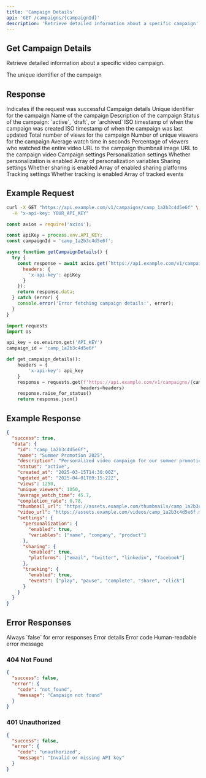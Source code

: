 ```yaml
---
title: 'Campaign Details'
api: 'GET /campaigns/{campaignId}'
description: 'Retrieve detailed information about a specific campaign'
---
```


## Get Campaign Details

Retrieve detailed information about a specific video campaign.

<ParamField path="campaignId" type="string" required>
  The unique identifier of the campaign
</ParamField>

## Response

<ResponseField name="success" type="boolean">
  Indicates if the request was successful
</ResponseField>

<ResponseField name="data" type="object">
  Campaign details
</ResponseField>

<ResponseField name="data.id" type="string">
  Unique identifier for the campaign
</ResponseField>

<ResponseField name="data.name" type="string">
  Name of the campaign
</ResponseField>

<ResponseField name="data.description" type="string">
  Description of the campaign
</ResponseField>

<ResponseField name="data.status" type="string">
  Status of the campaign: `active`, `draft`, or `archived`
</ResponseField>

<ResponseField name="data.created_at" type="string">
  ISO timestamp of when the campaign was created
</ResponseField>

<ResponseField name="data.updated_at" type="string">
  ISO timestamp of when the campaign was last updated
</ResponseField>

<ResponseField name="data.views" type="integer">
  Total number of views for the campaign
</ResponseField>

<ResponseField name="data.unique_viewers" type="integer">
  Number of unique viewers for the campaign
</ResponseField>

<ResponseField name="data.average_watch_time" type="number">
  Average watch time in seconds
</ResponseField>

<ResponseField name="data.completion_rate" type="number">
  Percentage of viewers who watched the entire video
</ResponseField>

<ResponseField name="data.thumbnail_url" type="string">
  URL to the campaign thumbnail image
</ResponseField>

<ResponseField name="data.video_url" type="string">
  URL to the campaign video
</ResponseField>

<ResponseField name="data.settings" type="object">
  Campaign settings
</ResponseField>

<ResponseField name="data.settings.personalization" type="object">
  Personalization settings
</ResponseField>

<ResponseField name="data.settings.personalization.enabled" type="boolean">
  Whether personalization is enabled
</ResponseField>

<ResponseField name="data.settings.personalization.variables" type="array">
  Array of personalization variables
</ResponseField>

<ResponseField name="data.settings.sharing" type="object">
  Sharing settings
</ResponseField>

<ResponseField name="data.settings.sharing.enabled" type="boolean">
  Whether sharing is enabled
</ResponseField>

<ResponseField name="data.settings.sharing.platforms" type="array">
  Array of enabled sharing platforms
</ResponseField>

<ResponseField name="data.settings.tracking" type="object">
  Tracking settings
</ResponseField>

<ResponseField name="data.settings.tracking.enabled" type="boolean">
  Whether tracking is enabled
</ResponseField>

<ResponseField name="data.settings.tracking.events" type="array">
  Array of tracked events
</ResponseField>

## Example Request

```bash
curl -X GET "https://api.example.com/v1/campaigns/camp_1a2b3c4d5e6f" \
  -H "x-api-key: YOUR_API_KEY"
```

```javascript
const axios = require('axios');

const apiKey = process.env.API_KEY;
const campaignId = 'camp_1a2b3c4d5e6f';

async function getCampaignDetails() {
  try {
    const response = await axios.get(`https://api.example.com/v1/campaigns/${campaignId}`, {
      headers: {
        'x-api-key': apiKey
      }
    });
    return response.data;
  } catch (error) {
    console.error('Error fetching campaign details:', error);
  }
}
```

```python
import requests
import os

api_key = os.environ.get('API_KEY')
campaign_id = 'camp_1a2b3c4d5e6f'

def get_campaign_details():
    headers = {
        'x-api-key': api_key
    }
    response = requests.get(f'https://api.example.com/v1/campaigns/{campaign_id}', 
                           headers=headers)
    response.raise_for_status()
    return response.json()
```

## Example Response

```json
{
  "success": true,
  "data": {
    "id": "camp_1a2b3c4d5e6f",
    "name": "Summer Promotion 2025",
    "description": "Personalized video campaign for our summer promotion",
    "status": "active",
    "created_at": "2025-03-15T14:30:00Z",
    "updated_at": "2025-04-01T09:15:22Z",
    "views": 1250,
    "unique_viewers": 1050,
    "average_watch_time": 45.7,
    "completion_rate": 0.78,
    "thumbnail_url": "https://assets.example.com/thumbnails/camp_1a2b3c4d5e6f.jpg",
    "video_url": "https://assets.example.com/videos/camp_1a2b3c4d5e6f.mp4",
    "settings": {
      "personalization": {
        "enabled": true,
        "variables": ["name", "company", "product"]
      },
      "sharing": {
        "enabled": true,
        "platforms": ["email", "twitter", "linkedin", "facebook"]
      },
      "tracking": {
        "enabled": true,
        "events": ["play", "pause", "complete", "share", "click"]
      }
    }
  }
}
```

## Error Responses

<ResponseField name="success" type="boolean">
  Always `false` for error responses
</ResponseField>

<ResponseField name="error" type="object">
  Error details
</ResponseField>

<ResponseField name="error.code" type="string">
  Error code
</ResponseField>

<ResponseField name="error.message" type="string">
  Human-readable error message
</ResponseField>

### 404 Not Found

```json
{
  "success": false,
  "error": {
    "code": "not_found",
    "message": "Campaign not found"
  }
}
```

### 401 Unauthorized

```json
{
  "success": false,
  "error": {
    "code": "unauthorized",
    "message": "Invalid or missing API key"
  }
}
